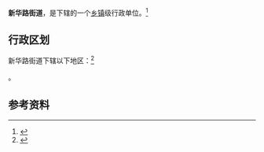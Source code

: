 {{中国乡级行政区|62/03/02/005/000}}

'''新华路街道'''，是{{PRC admin/fullname|62/03/02/005/000|3}}下辖的一个[[乡镇|乡镇]]级行政单位。<ref>{{PRC admin/ref sgc|{{PRC admin/parent|62/03/02/005/000}}}}</ref>

== 行政区划 ==

新华路街道下辖以下地区：<ref>{{PRC admin/ref sgc|62/03/02/005/000}}</ref>

{{PRC admin/children|62/03/02/005/000}}。

== 参考资料 ==

{{reflist}}

{{行政区划小作品}}
{{PRC admin/navcat|62/03/02/005/000}}